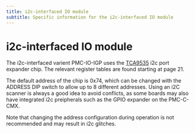 ```yaml
---
title: i2c-interfaced IO module
subtitle: Specific information for the i2c-interfaced IO module
---
```


# i2c-interfaced IO module


The i2c-interfaced varient PMC-IO-IGP uses the [TCA9535](https://www.ti.com/lit/ds/symlink/tca9535.pdf) i2c port expander chip. The relevant register tables are found starting at page 21.

The default address of the chip is 0x74, which can be changed with the ADDRESS DIP switch to allow up to 8 different addresses. Using an i2C scanner is always a good idea to avoid conflicts, as some boards may also have integrated i2c preipherals such as the GPIO expander on the PMC-C-CMX.

<Callout type="info">
  Note that changing the address configuration during operation is not recommended and may result in i2c glitches.
</Callout>